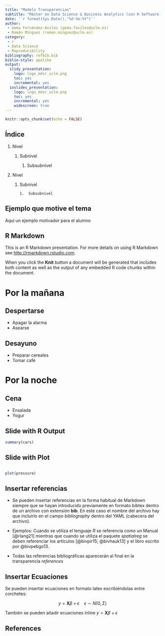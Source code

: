 ```yaml
---
title: "Modelo Transparencias"
subtitle: "Máster en Data Science & Business Analytics (con R Software)"
date: '`r format(Sys.Date(),"%d-%m-%Y")`'
author:
 - Gema Fernández-Avilés (gema.faviles@uclm.es)
 - Román Mínguez (roman.minguez@uclm.es)
category:
 - r
 - Data Science
 - Reproducibility
bibliography: refbib.bib
biblio-style: apalike
output:
  slidy_presentation:
    logo: logo_mdsr_uclm.png
    toc: yes
    incremental: yes
  ioslides_presentation:
    logo: logo_mdsr_uclm.png
    toc: yes
    incremental: yes
    widescreen: true
---
```


```r
knitr::opts_chunk$set(echo = FALSE)
```

## Índice

1.  Nivel

    1.  Subnivel

        1.  Subsubnivel

2.  Nivel

    1.  Subnivel
    
            1.  Subsubnivel

## Ejemplo que motive el tema

Aquí un ejemplo motivador para el alumno

## R Markdown

This is an R Markdown presentation. For more details on using R Markdown see <http://rmarkdown.rstudio.com>.

When you click the **Knit** button a document will be generated that includes both content as well as the output of any embedded R code chunks within the document.

# Por la mañana

## Despertarse

-   Apagar la alarma
-   Asearse

## Desayuno

-   Preparar cereales
-   Tomar café

# Por la noche

## Cena

-   Ensalada
-   Yogur

## Slide with R Output

```r
summary(cars)
```

## Slide with Plot


```r

```

```r
plot(pressure)
```

## Insertar referencias

-   Se pueden insertar referencias en la forma habitual de Markdown siempre que se hayan introducido previamente en formato bibtex dentro de un archivo con extensión **bib**. En este caso el nombre del archivo hay que incluirlo en el campo *bibliography* dentro del YAML (cabecera del archivo).

-   Ejemplos: Cuando se utiliza el lenguaje *R* se referencia como un Manual [@rlang21] mientras que cuando se utiliza el paquete *spatialreg* se deben referenciar los artículos [@bivpir15; @bivhauk13] y el libro escrito por @bivpebgo13.

-   Todas las referencias bibliográficas aparecerán al final en la transparencia *references*

## Insertar Ecuaciones

Se pueden insertar ecuaciones en formato latex escribiéndolas entre corchetes:

$$ y = \textbf{X} \beta + \epsilon \quad \epsilon \sim N(0, \Sigma) $$

También se pueden añadir ecuaciones inline $y = \textbf{X} \beta + \epsilon$

## References
